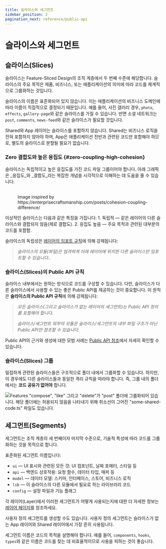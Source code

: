 ```yaml
---
title: 슬라이스와 세그먼트
sidebar_position: 2
pagination_next: reference/public-api
---
```


# 슬라이스와 세그먼트

## 슬라이스(Slices)

슬라이스는 Feature-Sliced Design의 조직 계층에서 두 번째 수준에 해당합니다. 슬라이스의 주요 목적은 제품, 비즈니스, 또는 애플리케이션의 의미에 따라 코드를 체계적으로 그룹화하는 것입니다.

슬라이스의 이름은 표준화되어 있지 않습니다. 이는 애플리케이션의 비즈니스 도메인에 따라 이름이 직접적으로 결정되기 때문입니다. 예를 들어, 사진 갤러리 경우, `photo`, `effects`, `gallery-page`와 같은 슬라이스를 가질 수 있습니다. 반면 소셜 네트워크는 `post`, `comments`, `news-feed`와 같은 슬라이스가 필요할 것입니다.

Shared와 App 레이어는 슬라이스를 포함하지 않습니다. Shared는 비즈니스 로직을 전혀 포함하지 않아야 하며, App은 애플리케이션 전반과 관련된 코드만 포함해야 하므로, 별도의 슬라이스로 분할될 필요가 없습니다.

### Zero 결합도와 높은 응집도 {#zero-coupling-high-cohesion}

슬라이스는 독립적이고 높은 응집도를 가진 코드 파일 그룹이어야 합니다. 아래 그래픽은 _응집도_와 _결합도_라는 복잡한 개념을 시각적으로 이해하는 데 도움을 줄 수 있습니다:

<figure>
    <img src="/img/coupling-cohesion-light.svg#light-mode-only" alt="" />
    <img src="/img/coupling-cohesion-dark.svg#dark-mode-only" alt="" />
    <figcaption>
        Image inspired by https://enterprisecraftsmanship.com/posts/cohesion-coupling-difference/
    </figcaption>
</figure>

이상적인 슬라이스는 다음과 같은 특징을 가집니다:
    1. 독립적 — 같은 레이어의 다른 슬라이스와 결합되지 않음(제로 결합도).
    2. 응집도 높음 — 주요 목적과 관련된 대부분의 코드를 포함함.

슬라이스의 독립성은 [레이어의 임포트 규칙][layers--import-rule]에 의해 강제됩니다:

> _슬라이스의 모듈(파일)은 엄격하게 아래 레이어에 위치한 다른 슬라이스만 임포트할 수 있습니다.._

### 슬라이스(Slices)의 Public API 규칙

슬라이스 내부에서는 원하는 방식으로 코드를 구성할 수 있습니다. 다만, 슬라이스가 다른 슬라이스에서 사용할 수 있는 좋은 Public API를 제공하는 것이 중요합니다. 이 원칙은 **슬라이스의 Public API 규칙**에 의해 강제됩니다:

> _모든 슬라이스(그리고 슬라이스가 없는 레이어의 세그먼트)는 Public API 정의를 포함해야 합니다._
>
> _슬라이스/세그먼트 외부의 모듈은 슬라이스/세그먼트의 내부 파일 구조가 아닌 Public API만 참조할 수 있습니다._

Public API의 근거와 생성에 대한 모범 사례는 [Public API 참조][ref-public-api]에서 자세히 확인할 수 있습니다.

### 슬라이스(Slices) 그룹

밀접하게 관련된 슬라이스들은 구조적으로 폴더 내에서 그룹화할 수 있습니다. 하지만, 이 경우에도 다른 슬라이스들과 동일한 격리 규칙을 따라야 합니다. 즉, 그룹 내의 폴더에서는 **코드 공유가 없어야** 합니다.

![Features "compose", "like" 그리고 "delete"가 "post" 폴더에 그룹화되어 있습니다. 해당 폴더에는 허용되지 않음을 나타내기 위해 취소선이 그어진 "some-shared-code.ts" 파일도 있습니다.](/img/graphic-nested-slices.svg)

## 세그먼트(Segments)

세그먼트는 조직 계층의 세 번째이자 마지막 수준으로, 기술적 특성에 따라 코드를 그룹화하는 것을 목적으로 합니다.

표준화된 세그먼트 이름입니다:

- `ui` — UI 표시와 관련된 모든 것: UI 컴포넌트, 날짜 포매터, 스타일 등
- `api` — 백엔드 상호작용: 요청 함수, 데이터 타입, 매퍼 등
- `model` — 데이터 모델: 스키마, 인터페이스, 스토어, 비즈니스 로직
- `lib` — 이 슬라이스의 다른 모듈에서 필요로 하는 라이브러리 코드
- `config` — 설정 파일과 기능 플래그

각 레이어(Layer)에서 이러한 세그먼트가 어떻게 사용되는지에 대한 더 자세한 정보는 [레이어 페이지][layers--layer-definitions]를 참조하세요.

사용자 정의 세그먼트를 생성할 수도 있습니다. 사용자 정의 세그먼트는 슬라이스가 없는 App 레이어와 Shared 레이어에서 가장 흔히 사용됩니다.

세그먼트 이름은 코드의 목적을 설명해야 합니다. 예를 들어, `components`, `hooks`, `types`와 같은 이름은 코드를 찾는 데 비효율적이므로 사용을 피하는 것이 좋습니다.

[layers--layer-definitions]: /docs/reference/layers#layer-definitions
[layers--import-rule]: /docs/reference/layers#import-rule-on-layers
[ref-public-api]: /docs/reference/public-api
